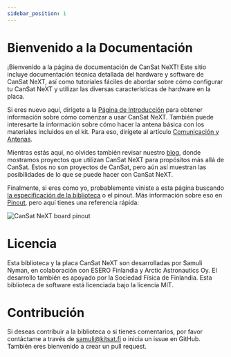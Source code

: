 ```yaml
---
sidebar_position: 1
---
```


# Bienvenido a la Documentación

¡Bienvenido a la página de documentación de CanSat NeXT! Este sitio incluye documentación técnica detallada del hardware y software de CanSat NeXT, así como tutoriales fáciles de abordar sobre cómo configurar tu CanSat NeXT y utilizar las diversas características de hardware en la placa.

Si eres nuevo aquí, dirígete a la [Página de Introducción](./course/course.md) para obtener información sobre cómo comenzar a usar CanSat NeXT. También puede interesarte la información sobre cómo hacer la antena básica con los materiales incluidos en el kit. Para eso, dirígete al artículo [Comunicación y Antenas](./CanSat-hardware/communication).

Mientras estás aquí, no olvides también revisar nuestro [blog](./../blog/), donde mostramos proyectos que utilizan CanSat NeXT para propósitos más allá de CanSat. Estos no son proyectos de CanSat, pero aún así muestran las posibilidades de lo que se puede hacer con CanSat NeXT.

Finalmente, si eres como yo, probablemente viniste a esta página buscando [la especificación de la biblioteca](./CanSat-software/library_specification) o el pinout. Más información sobre eso en [Pinout](./CanSat-hardware/pin_out), pero aquí tienes una referencia rápida:

![CanSat NeXT board pinout](./CanSat-hardware/img/pinout.png)

# Licencia

Esta biblioteca y la placa CanSat NeXT son desarrolladas por Samuli Nyman, en colaboración con ESERO Finlandia y Arctic Astronautics Oy. El desarrollo también es apoyado por la Sociedad Física de Finlandia. Esta biblioteca de software está licenciada bajo la licencia MIT.

# Contribución

Si deseas contribuir a la biblioteca o si tienes comentarios, por favor contáctame a través de samuli@kitsat.fi o inicia un issue en GitHub. También eres bienvenido a crear un pull request.